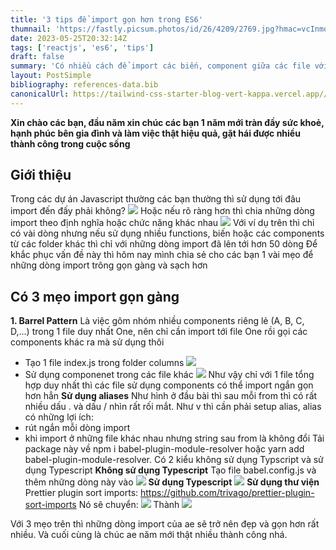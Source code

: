 ```yaml
---
title: '3 tips để import gọn hơn trong ES6'
thumnail: 'https://fastly.picsum.photos/id/26/4209/2769.jpg?hmac=vcInmowFvPCyKGtV7Vfh7zWcA_Z0kStrPDW3ppP0iGI'
date: 2023-05-25T20:32:14Z
tags: ['reactjs', 'es6', 'tips']
draft: false
summary: 'Có nhiều cách để import các biến, component giữa các file với nhau. Bài viết này giúp các bạn tối ưu import giúp code ngắn gọn và dễ quản lý hơn'
layout: PostSimple
bibliography: references-data.bib
canonicalUrl: https://tailwind-css-starter-blog-vert-kappa.vercel.app//blog/new-features-in-v1/
---
```


<TOCInline toc={props.toc} exclude="" toHeading={2} />

**Xin chào các bạn, đầu năm xin chúc các bạn 1 năm mới tràn đầy sức khoẻ, hạnh phúc bên gia đình và làm việc thật hiệu quả, gặt hái được nhiều thành công trong cuộc sống**

## Giới thiệu

Trong các dự án Javascript thường các bạn thường thì sử dụng tới đâu import đến đấy phải không?
![](https://images.viblo.asia/2c542a3e-0a98-4598-80c7-09b6cf466270.png)
Hoặc nếu rõ ràng hơn thì chia những dòng import theo định nghĩa hoặc chức năng khác nhau
![](https://images.viblo.asia/97f803d1-229a-43ae-84fd-14e9cd4c2b2d.png)
Với ví dụ trên thì chỉ có vài dòng nhưng nếu sử dụng nhiều functions, biến hoặc các components từ các folder khác thì chỉ với những dòng import đã lên tới hơn 50 dòng
Để khắc phục vấn đề này thì hôm nay mình chia sẻ cho các bạn 1 vài mẹo để những dòng import trông gọn gàng và sạch hơn

## Có 3 mẹo import gọn gàng

**1. Barrel Pattern**
Là việc gôm nhóm nhiều components riêng lẻ (A, B, C, D,...) trong 1 file duy nhất One, nên chỉ cần import tới file One rồi gọi các components khác ra mà sử dụng thôi

- Tạo 1 file index.js trong folder columns
  ![](https://images.viblo.asia/143abd11-945f-4948-b68d-b320c0a81d53.png)
- Sử dụng componenet trong các file khác
  ![](https://images.viblo.asia/e60f3426-ef81-47f3-9b52-718d57054229.png)
  Như vậy chỉ với 1 file tổng hợp duy nhất thì các file sử dụng components có thể import ngắn gọn hơn hẳn
  **Sử dụng aliases**
  Như hình ở đầu bài thì sau mỗi from thì có rất nhiều dấu . và dấu / nhìn rất rối mắt. Như v thì cần phải setup alias, alias có những lợi ích:
- rút ngắn mỗi dòng import
- khi import ở những file khác nhau nhưng string sau from là không đổi
  Tải package này về npm i babel-plugin-module-resolver hoặc yarn add babel-plugin-module-resolver.
  Có 2 kiểu không sử dụng Typscript và sử dụng Typescript
  **Không sử dụng Typescript**
  Tạo file babel.config.js và thêm những dòng này vào
  ![](https://images.viblo.asia/b3dd6e94-d20f-4cc4-b7a5-33e027404b0b.png)
  **Sử dụng Typescript**
  ![](https://images.viblo.asia/1fd1d088-aeff-40ef-afb4-cece0ce84bfa.png)
  **Sử dụng thư viện**
  Prettier plugin sort imports: https://github.com/trivago/prettier-plugin-sort-imports
  Nó sẽ chuyển:
  ![](https://images.viblo.asia/22c983c0-d2bb-4c4b-b2e7-7ed9a52c97ca.png)
  Thành
  ![](https://images.viblo.asia/6fd4e3c8-e81c-4b2d-b9c7-d1cb2facc621.png)

Với 3 mẹo trên thì những dòng import của ae sẽ trở nên đẹp và gọn hơn rất nhiều. Và cuối cùng là chúc ae năm mới thật nhiều thành công nhá.
